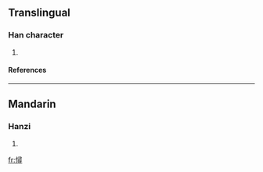 ==Translingual==
===Han character===
{{Han char|rn=61|rad=心|as=12|sn=15|four=9704<sub>6</sub>|canj=心尸一戈 (PSMI)}}
# {{defn|Han|sort=心12}}
====References====
{{Han ref|kx=0404.150|dkj=11272|hdz=42356.120|uh=61B3|ud=25011|bh=E5AB|bd=58795}}

----
==Mandarin==
===Hanzi===
{{cmn-hanzi|pin=[[tǎn]] (tan3)|wg=t'an<sup>3</sup>}}
# {{defn|Mandarin}}

[[fr:憳]]